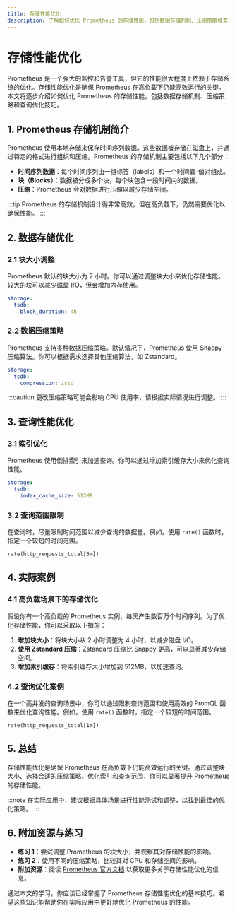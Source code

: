 ```yaml
---
title: 存储性能优化
description: 了解如何优化 Prometheus 的存储性能，包括数据存储机制、压缩策略和查询优化技巧。
---
```


# 存储性能优化

Prometheus 是一个强大的监控和告警工具，但它的性能很大程度上依赖于存储系统的优化。存储性能优化是确保 Prometheus 在高负载下仍能高效运行的关键。本文将逐步介绍如何优化 Prometheus 的存储性能，包括数据存储机制、压缩策略和查询优化技巧。

## 1. Prometheus 存储机制简介

Prometheus 使用本地存储来保存时间序列数据。这些数据被存储在磁盘上，并通过特定的格式进行组织和压缩。Prometheus 的存储机制主要包括以下几个部分：

- **时间序列数据**：每个时间序列由一组标签（labels）和一个时间戳-值对组成。
- **块（Blocks）**：数据被分成多个块，每个块包含一段时间内的数据。
- **压缩**：Prometheus 会对数据进行压缩以减少存储空间。

:::tip
Prometheus 的存储机制设计得非常高效，但在高负载下，仍然需要优化以确保性能。
:::

## 2. 数据存储优化

### 2.1 块大小调整

Prometheus 默认的块大小为 2 小时。你可以通过调整块大小来优化存储性能。较大的块可以减少磁盘 I/O，但会增加内存使用。

```yaml
storage:
  tsdb:
    block_duration: 4h
```

### 2.2 数据压缩策略

Prometheus 支持多种数据压缩策略。默认情况下，Prometheus 使用 Snappy 压缩算法。你可以根据需求选择其他压缩算法，如 Zstandard。

```yaml
storage:
  tsdb:
    compression: zstd
```

:::caution
更改压缩策略可能会影响 CPU 使用率，请根据实际情况进行调整。
:::

## 3. 查询性能优化

### 3.1 索引优化

Prometheus 使用倒排索引来加速查询。你可以通过增加索引缓存大小来优化查询性能。

```yaml
storage:
  tsdb:
    index_cache_size: 512MB
```

### 3.2 查询范围限制

在查询时，尽量限制时间范围以减少查询的数据量。例如，使用 `rate()` 函数时，指定一个较短的时间范围。

```promql
rate(http_requests_total[5m])
```

## 4. 实际案例

### 4.1 高负载场景下的存储优化

假设你有一个高负载的 Prometheus 实例，每天产生数百万个时间序列。为了优化存储性能，你可以采取以下措施：

1. **增加块大小**：将块大小从 2 小时调整为 4 小时，以减少磁盘 I/O。
2. **使用 Zstandard 压缩**：Zstandard 压缩比 Snappy 更高，可以显著减少存储空间。
3. **增加索引缓存**：将索引缓存大小增加到 512MB，以加速查询。

### 4.2 查询优化案例

在一个高并发的查询场景中，你可以通过限制查询范围和使用高效的 PromQL 函数来优化查询性能。例如，使用 `rate()` 函数时，指定一个较短的时间范围。

```promql
rate(http_requests_total[1m])
```

## 5. 总结

存储性能优化是确保 Prometheus 在高负载下仍能高效运行的关键。通过调整块大小、选择合适的压缩策略、优化索引和查询范围，你可以显著提升 Prometheus 的存储性能。

:::note
在实际应用中，建议根据具体场景进行性能测试和调整，以找到最佳的优化策略。
:::

## 6. 附加资源与练习

- **练习 1**：尝试调整 Prometheus 的块大小，并观察其对存储性能的影响。
- **练习 2**：使用不同的压缩策略，比较其对 CPU 和存储空间的影响。
- **附加资源**：阅读 [Prometheus 官方文档](https://prometheus.io/docs/) 以获取更多关于存储性能优化的信息。

通过本文的学习，你应该已经掌握了 Prometheus 存储性能优化的基本技巧。希望这些知识能帮助你在实际应用中更好地优化 Prometheus 的性能。